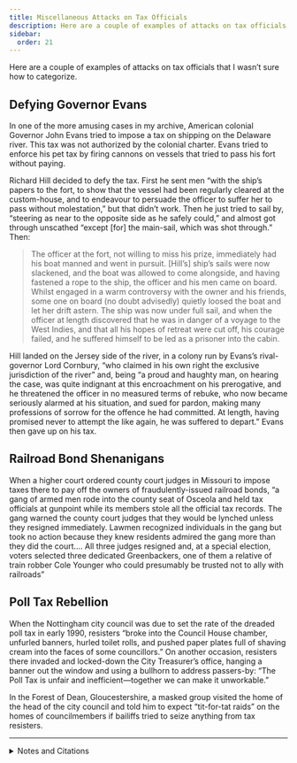 ```yaml
---
title: Miscellaneous Attacks on Tax Officials
description: Here are a couple of examples of attacks on tax officials that I wasn’t sure how to categorize.
sidebar:
  order: 21
---
```


Here are a couple of examples of attacks on tax officials that I wasn’t sure how to categorize.

## <Badge text="Example" size="medium" /> Defying Governor Evans

In one of the more amusing cases in my archive, American colonial Governor John Evans tried to impose a tax on shipping on the Delaware river.
This tax was not authorized by the colonial charter.
Evans tried to enforce his pet tax by firing cannons on vessels that tried to pass his fort without paying.

Richard Hill decided to defy the tax.
First he sent men “with the ship’s papers to the fort, to show that the vessel had been regularly cleared at the custom-house, and to endeavour to persuade the officer to suffer her to pass without molestation,” but that didn’t work.
Then he just tried to sail by, “steering as near to the opposite side as he safely could,” and almost got through unscathed “except [for] the main-sail, which was shot through.”
Then:

> The officer at the fort, not willing to miss his prize, immediately had his boat manned and went in pursuit.
> [Hill’s] ship’s sails were now slackened, and the boat was allowed to come alongside, and having fastened a rope to the ship, the officer and his men came on board.
> Whilst engaged in a warm controversy with the owner and his friends, some one on board (no doubt advisedly) quietly loosed the boat and let her drift astern.
> The ship was now under full sail, and when the officer at length discovered that he was in danger of a voyage to the West Indies, and that all his hopes of retreat were cut off, his courage failed, and he suffered himself to be led as a prisoner into the cabin.

Hill landed on the Jersey side of the river, in a colony run by Evans’s rival-governor Lord Cornbury, “who claimed in his own right the exclusive jurisdiction of the river” and, being “a proud and haughty man, on hearing the case, was quite indignant at this encroachment on his prerogative, and he threatened the officer in no measured terms of rebuke, who now became seriously alarmed at his situation, and sued for pardon, making many professions of sorrow for the offence he had committed.
At length, having promised never to attempt the like again, he was suffered to depart.”
Evans then gave up on his tax.

## <Badge text="Example" size="medium" /> Railroad Bond Shenanigans

When a higher court ordered county court judges in Missouri to impose taxes there to pay off the owners of fraudulently-issued railroad bonds, “a gang of armed men rode into the county seat of Osceola and held tax officials at gunpoint while its members stole all the official tax records.
The gang warned the county court judges that they would be lynched unless they resigned immediately.
Lawmen recognized individuals in the gang but took no action because they knew residents admired the gang more than they did the court.…
All three judges resigned and, at a special election, voters selected three dedicated Greenbackers, one of them a relative of train robber Cole Younger who could presumably be trusted not to ally with railroads”

## <Badge text="Example" size="medium" /> Poll Tax Rebellion

When the Nottingham city council was due to set the rate of the dreaded poll tax in early 1990, resisters “broke into the Council House chamber, unfurled banners, hurled toilet rolls, and pushed paper plates full of shaving cream into the faces of some councillors.”
On another occasion, resisters there invaded and locked-down the City Treasurer’s office, hanging a banner out the window and using a bullhorn to address passers-by: “The Poll Tax is unfair and inefficient—together we can make it unworkable.”

In the Forest of Dean, Gloucestershire, a masked group visited the home of the head of the city council and told him to expect “tit-for-tat raids” on the homes of councilmembers if bailiffs tried to seize anything from tax resisters.

<hr />

<details>
<summary>Notes and Citations</summary>

* Logan, James <i>Memoirs of James Logan</i> (1851) pp. 20–22
* Thelen, David R. <i>Paths of Resistance: Tradition and Dignity in Industrializing Missouri</i> (1986), p. 68
* “Poll Tax Riot Rocks Council” [Nottingham] <i>Evening Post</i> 5 March 1990
* “Protesters invade treasurer’s office” [Nottingham] <i>Evening Post</i> 14 Februrary 1990
* “Resistance” <i>Refuse and Resist</i> #6 (first quarter 1991) p. 8

</details>
